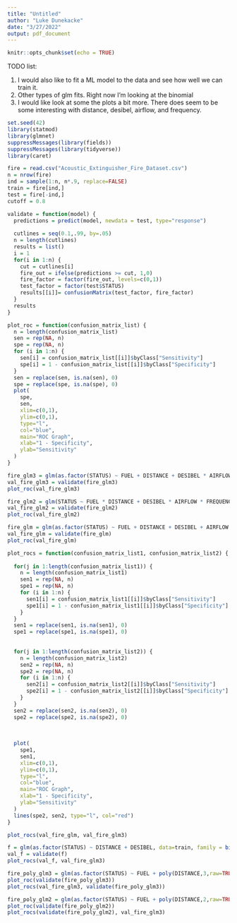 ---
title: "Untitled"
author: "Luke Dunekacke"
date: "3/27/2022"
output: pdf_document
---

```{r setup, include=FALSE}
knitr::opts_chunk$set(echo = TRUE)
```


TODO list:

1. I would also like to fit a ML model to the data and see how well we can train it.
2. Other types of glm fits. Right now I'm looking at the binomial 
3. I would like look at some the plots a bit more. There does seem to be some interesting with distance, desibel, airflow, and frequency.


```{r}
set.seed(42)
library(statmod)
library(glmnet)
suppressMessages(library(fields))
suppressMessages(library(tidyverse))
library(caret)
```

```{r}
fire = read.csv("Acoustic_Extinguisher_Fire_Dataset.csv")
n = nrow(fire)
ind = sample(1:n, n*.9, replace=FALSE)
train = fire[ind,]
test = fire[-ind,]
cutoff = 0.8
```


```{r}
validate = function(model) {
  predictions = predict(model, newdata = test, type="response")
  
  cutlines = seq(0.1,.99, by=.05)
  n = length(cutlines)
  results = list()
  i = 1
  for(i in 1:n) {
    cut = cutlines[i]
    fire_out = ifelse(predictions >= cut, 1,0)
    fire_factor = factor(fire_out, levels=c(0,1))
    test_factor = factor(test$STATUS)
    results[[i]]= confusionMatrix(test_factor, fire_factor)
  }
  results
}
```


```{r}
plot_roc = function(confusion_matrix_list) {
  n = length(confusion_matrix_list)
  sen = rep(NA, n)
  spe = rep(NA, n)
  for (i in 1:n) {
    sen[i] = confusion_matrix_list[[i]]$byClass["Sensitivity"]
    spe[i] = 1 - confusion_matrix_list[[i]]$byClass["Specificity"]
  }
  sen = replace(sen, is.na(sen), 0)
  spe = replace(spe, is.na(spe), 0)
  plot(
    spe,
    sen,
    xlim=c(0,1),
    ylim=c(0,1),
    type="l",
    col="blue",
    main="ROC Graph",
    xlab="1 - Specificity",
    ylab="Sensitivity"
  )
}
```

```{r}
fire_glm3 = glm(as.factor(STATUS) ~ FUEL + DISTANCE + DESIBEL * AIRFLOW + DESIBEL * FREQUENCY, data=train, family = binomial(link="logit"))
val_fire_glm3 = validate(fire_glm3)
plot_roc(val_fire_glm3)
```


```{r}
fire_glm2 = glm(STATUS ~ FUEL * DISTANCE + DESIBEL * AIRFLOW * FREQUENCY, data=fire, family = binomial(link="logit"))
val_fire_glm2 = validate(fire_glm2)
plot_roc(val_fire_glm2)
```


```{r}
fire_glm = glm(as.factor(STATUS) ~ FUEL + DISTANCE + DESIBEL + AIRFLOW + FREQUENCY, data=train, family = binomial(link="logit"))
val_fire_glm = validate(fire_glm)
plot_roc(val_fire_glm)
```

```{r}
plot_rocs = function(confusion_matrix_list1, confusion_matrix_list2) {
  
  for(j in 1:length(confusion_matrix_list1)) {
    n = length(confusion_matrix_list1)
    sen1 = rep(NA, n)
    spe1 = rep(NA, n)
    for (i in 1:n) {
      sen1[i] = confusion_matrix_list1[[i]]$byClass["Sensitivity"]
      spe1[i] = 1 - confusion_matrix_list1[[i]]$byClass["Specificity"]
    }
  }
  sen1 = replace(sen1, is.na(sen1), 0)
  spe1 = replace(spe1, is.na(spe1), 0)
  
  
  for(j in 1:length(confusion_matrix_list2)) {
    n = length(confusion_matrix_list2)
    sen2 = rep(NA, n)
    spe2 = rep(NA, n)
    for (i in 1:n) {
      sen2[i] = confusion_matrix_list2[[i]]$byClass["Sensitivity"]
      spe2[i] = 1 - confusion_matrix_list2[[i]]$byClass["Specificity"]
    }
  }
  sen2 = replace(sen2, is.na(sen2), 0)
  spe2 = replace(spe2, is.na(spe2), 0)
  
  
  
  plot(
    spe1,
    sen1,
    xlim=c(0,1),
    ylim=c(0,1),
    type="l",
    col="blue",
    main="ROC Graph",
    xlab="1 - Specificity",
    ylab="Sensitivity"
  )
  lines(spe2, sen2, type="l", col="red")
}
```

```{r}
plot_rocs(val_fire_glm, val_fire_glm3)
```

```{r}
f = glm(as.factor(STATUS) ~ DISTANCE + DESIBEL, data=train, family = binomial(link="logit"))
val_f = validate(f)
plot_rocs(val_f, val_fire_glm3)
```


```{r}
fire_poly_glm3 = glm(as.factor(STATUS) ~ FUEL + poly(DISTANCE,3,raw=TRUE) + poly(DESIBEL, 3, raw=TRUE) + poly(AIRFLOW, 3, raw=TRUE) + poly(FREQUENCY, 3,raw=TRUE), data=train, family = binomial(link="logit"))
plot_roc(validate(fire_poly_glm3))
plot_rocs(val_fire_glm3, validate(fire_poly_glm3))
```




```{r}
fire_poly_glm2 = glm(as.factor(STATUS) ~ FUEL + poly(DISTANCE,2,raw=TRUE) + poly(DESIBEL, 2, raw=TRUE) + poly(AIRFLOW, 2, raw=TRUE) + poly(FREQUENCY, 2,raw=TRUE), data=train, family = binomial(link="logit"))
plot_roc(validate(fire_poly_glm2))
plot_rocs(validate(fire_poly_glm2), val_fire_glm3)
```



